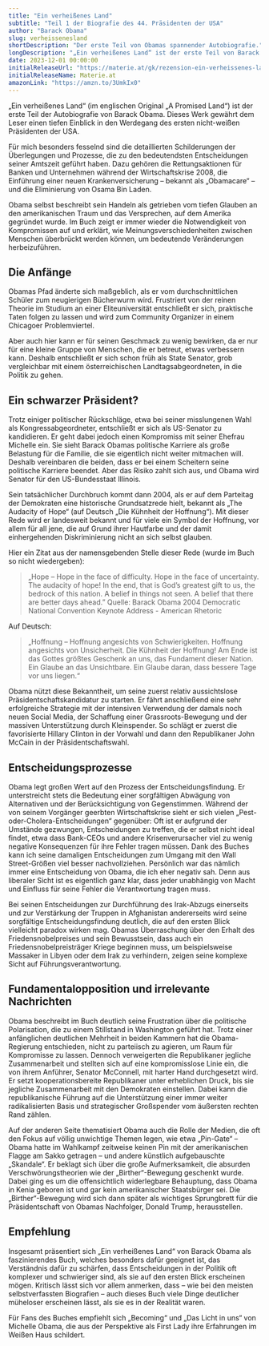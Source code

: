 ```yaml
---
title: "Ein verheißenes Land"
subtitle: "Teil 1 der Biografie des 44. Präsidenten der USA"
author: "Barack Obama"
slug: verheissenesland
shortDescription: "Der erste Teil von Obamas spannender Autobiografie."
longDescription: "„Ein verheißenes Land“ ist der erste Teil von Barack Obamas Autobiographie. Es beschreibt seinen Werdegang zum mächtigsten Mann der Welt und gibt spannende Einblick in die schwierigsten und folgenreichsten Entscheidungen seiner ersten Amtszeit. Dabei wirft es ein spannendes Licht auf die Überlegungen, die hinter seinen weitreichendsten Handlungen stehen."
date: 2023-12-01 00:00:00
initialReleaseUrl: "https://materie.at/gk/rezension-ein-verheissenes-land-obamas-autobiographie/"
initialReleaseName: Materie.at
amazonLink: "https://amzn.to/3UmkIx0"
---
```



„Ein verheißenes Land“ (im englischen Original „A Promised Land“) ist der erste Teil der Autobiografie von Barack Obama. Dieses Werk gewährt dem Leser einen tiefen Einblick in den Werdegang des ersten nicht-weißen Präsidenten der USA. 

Für mich besonders fesselnd sind die detaillierten Schilderungen der Überlegungen und Prozesse, die zu den bedeutendsten Entscheidungen seiner Amtszeit geführt haben. Dazu gehören die Rettungsaktionen für Banken und Unternehmen während der Wirtschaftskrise 2008, die Einführung einer neuen Krankenversicherung – bekannt als „Obamacare“ – und die Eliminierung von Osama Bin Laden.

Obama selbst beschreibt sein Handeln als getrieben vom tiefen Glauben an den amerikanischen Traum und das Versprechen, auf dem Amerika gegründet wurde. Im Buch zeigt er immer wieder die Notwendigkeit von Kompromissen auf und erklärt, wie Meinungsverschiedenheiten zwischen Menschen überbrückt werden können, um bedeutende Veränderungen herbeizuführen.

## Die Anfänge
Obamas Pfad änderte sich maßgeblich, als er vom durchschnittlichen Schüler zum neugierigen Bücherwurm wird. Frustriert von der reinen Theorie im Studium an einer Eliteuniversität entschließt er sich, praktische Taten folgen zu lassen und wird zum Community Organizer in einem Chicagoer Problemviertel. 

Aber auch hier kann er für seinen Geschmack zu wenig bewirken, da er nur für eine kleine Gruppe von Menschen, die er betreut, etwas verbessern kann. Deshalb entschließt er sich schon früh als State Senator, grob vergleichbar mit einem österreichischen Landtagsabgeordneten, in die Politik zu gehen.

## Ein schwarzer Präsident?	
Trotz einiger politischer Rückschläge, etwa bei seiner misslungenen Wahl als Kongressabgeordneter, entschließt er sich als US-Senator zu kandidieren. Er geht dabei jedoch einen Kompromiss mit seiner Ehefrau Michelle ein. Sie sieht Barack Obamas politische Karriere als große Belastung für die Familie, die sie eigentlich nicht weiter mitmachen will. Deshalb vereinbaren die beiden, dass er bei einem Scheitern seine politische Karriere beendet. Aber das Risiko zahlt sich aus, und Obama wird Senator für den US-Bundesstaat Illinois. 

Sein tatsächlicher Durchbruch kommt dann 2004, als er auf dem Parteitag der Demokraten eine historische Grundsatzrede hielt, bekannt als „The Audacity of Hope“ (auf Deutsch „Die Kühnheit der Hoffnung“). Mit dieser Rede wird er landesweit bekannt und für viele ein Symbol der Hoffnung, vor allem für all jene, die auf Grund ihrer Hautfarbe und der damit einhergehenden Diskriminierung nicht an sich selbst glauben. 

Hier ein Zitat aus der namensgebenden Stelle dieser Rede (wurde im Buch so nicht wiedergeben):
> „Hope – Hope in the face of difficulty. Hope in the face of uncertainty. The audacity of hope! In the end, that is God’s greatest gift to us, the bedrock of this nation. A belief in things not seen. A belief that there are better days ahead.” Quelle: Barack Obama 2004 Democratic National Convention Keynote Address - American Rhetoric

Auf Deutsch: 
> „Hoffnung – Hoffnung angesichts von Schwierigkeiten. Hoffnung angesichts von Unsicherheit. Die Kühnheit der Hoffnung! Am Ende ist das Gottes größtes Geschenk an uns, das Fundament dieser Nation. Ein Glaube an das Unsichtbare. Ein Glaube daran, dass bessere Tage vor uns liegen.“

Obama nützt diese Bekanntheit, um seine zuerst relativ aussichtslose Präsidentschaftskandidatur zu starten. Er fährt anschließend eine sehr erfolgreiche Strategie mit der intensiven Verwendung der damals noch neuen Social Media, der Schaffung einer Grassroots-Bewegung und der massiven Unterstützung durch Kleinspender. So schlägt er zuerst die favorisierte Hillary Clinton in der Vorwahl und dann den Republikaner John McCain in der Präsidentschaftswahl. 

## Entscheidungsprozesse
Obama legt großen Wert auf den Prozess der Entscheidungsfindung. Er unterstreicht stets die Bedeutung einer sorgfältigen Abwägung von Alternativen und der Berücksichtigung von Gegenstimmen. Während der von seinem Vorgänger geerbten Wirtschaftskrise sieht er sich vielen „Pest-oder-Cholera-Entscheidungen“ gegenüber: Oft ist er aufgrund der Umstände gezwungen, Entscheidungen zu treffen, die er selbst nicht ideal findet, etwa dass Bank-CEOs und andere Krisenverursacher viel zu wenig negative Konsequenzen für ihre Fehler tragen müssen. Dank des Buches kann ich seine damaligen Entscheidungen zum Umgang mit den Wall Street-Größen viel besser nachvollziehen. Persönlich war das nämlich immer eine Entscheidung von Obama, die ich eher negativ sah. Denn aus liberaler Sicht ist es eigentlich ganz klar, dass jeder unabhängig von Macht und Einfluss für seine Fehler die Verantwortung tragen muss.

Bei seinen Entscheidungen zur Durchführung des Irak-Abzugs einerseits und zur Verstärkung der Truppen in Afghanistan andererseits wird seine sorgfältige Entscheidungsfindung deutlich, die auf den ersten Blick vielleicht paradox wirken mag. Obamas Überraschung über den Erhalt des Friedensnobelpreises und sein Bewusstsein, dass auch ein Friedensnobelpreisträger Kriege beginnen muss, um beispielsweise Massaker in Libyen oder dem Irak zu verhindern, zeigen seine komplexe Sicht auf Führungsverantwortung. 

## Fundamentalopposition und irrelevante Nachrichten
Obama beschreibt im Buch deutlich seine Frustration über die politische Polarisation, die zu einem Stillstand in Washington geführt hat. Trotz einer anfänglichen deutlichen Mehrheit in beiden Kammern hat die Obama-Regierung entschieden, nicht zu parteiisch zu agieren, um Raum für Kompromisse zu lassen. Dennoch verweigerten die Republikaner jegliche Zusammenarbeit und stellten sich auf eine kompromisslose Linie ein, die von ihrem Anführer, Senator McConnell, mit harter Hand durchgesetzt wird. Er setzt kooperationsbereite Republikaner unter erheblichen Druck, bis sie jegliche Zusammenarbeit mit den Demokraten einstellen. Dabei kann die republikanische Führung auf die Unterstützung einer immer weiter radikalisierten Basis und strategischer Großspender vom äußersten rechten Rand zählen. 

Auf der anderen Seite thematisiert Obama auch die Rolle der Medien, die oft den Fokus auf völlig unwichtige Themen legen, wie etwa „Pin-Gate“ – Obama hatte im Wahlkampf zeitweise keinen Pin mit der amerikanischen Flagge am Sakko getragen – und andere künstlich aufgebauschte „Skandale“. Er beklagt sich über die große Aufmerksamkeit, die absurden Verschwörungstheorien wie der „Birther“-Bewegung geschenkt wurde. Dabei ging es um die offensichtlich widerlegbare Behauptung, dass Obama in Kenia geboren ist und gar kein amerikanischer Staatsbürger sei. Die „Birther“-Bewegung wird sich dann später als wichtiges Sprungbrett für die Präsidentschaft von Obamas Nachfolger, Donald Trump, herausstellen. 

## Empfehlung
Insgesamt präsentiert sich „Ein verheißenes Land“ von Barack Obama als faszinierendes Buch, welches besonders dafür geeignet ist, das Verständnis dafür zu schärfen, dass Entscheidungen in der Politik oft komplexer und schwieriger sind, als sie auf den ersten Blick erscheinen mögen. Kritisch lässt sich vor allem anmerken, dass – wie bei den meisten selbstverfassten Biografien – auch dieses Buch viele Dinge deutlicher müheloser erscheinen lässt, als sie es in der Realität waren.

Für Fans des Buches empfiehlt sich „Becoming“ und „Das Licht in uns“ von Michelle Obama, die aus der Perspektive als First Lady ihre Erfahrungen im Weißen Haus schildert.

